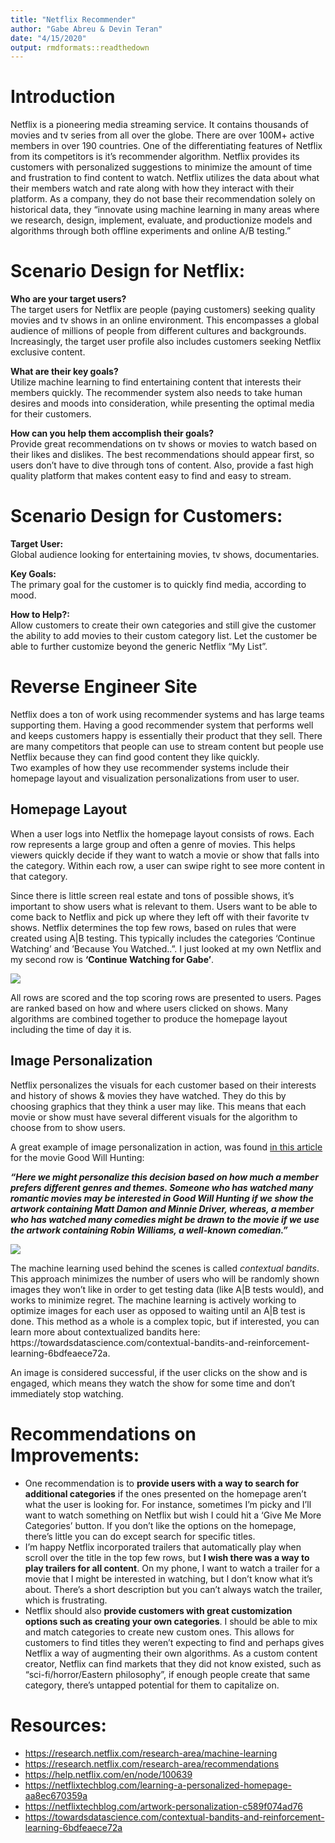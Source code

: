 ```yaml
---
title: "Netflix Recommender"
author: "Gabe Abreu & Devin Teran"
date: "4/15/2020"
output: rmdformats::readthedown
---
```

# Introduction    

Netflix is a pioneering media streaming service. It contains thousands of movies and tv series from all over the globe. There are over 100M+ active members in over 190 countries. One of the differentiating features of Netflix from its competitors is it’s recommender algorithm. Netflix provides its customers with personalized suggestions to minimize the amount of time and frustration to find content to watch. Netflix utilizes the data about what their members watch and rate along with how they interact with their platform. As a company, they do not base their recommendation solely on historical data, they “innovate using machine learning in many areas where we research, design, implement, evaluate, and productionize models and algorithms through both offline experiments and online A/B testing.”

# Scenario Design for Netflix:    
**Who are your target users?**   
The target users for Netflix are people (paying customers) seeking quality movies and tv shows in an online environment. This encompasses a global audience of millions of people from different cultures and backgrounds. Increasingly, the target user profile also includes customers seeking Netflix exclusive content.

**What are their key goals?**  
Utilize machine learning to find entertaining content that interests their members quickly. The recommender system also needs to take human desires and moods into consideration, while presenting the optimal media for their customers. 

**How can you help them accomplish their goals?**    
Provide great recommendations on tv shows or movies to watch based on their likes and dislikes.  The best recommendations should appear first, so users don’t have to dive through tons of content. Also, provide a fast high quality platform that makes content easy to find and easy to stream.

# Scenario Design for Customers:  
**Target User:**  
Global audience looking for entertaining movies, tv shows, documentaries.

**Key Goals:**  
The primary goal for the customer is to quickly find media, according to mood. 

**How to Help?:**   
Allow customers to create their own categories and still give the customer the ability to add movies to their custom category list. Let the customer be able to further customize beyond the generic Netflix “My List”. 

# Reverse Engineer Site  
Netflix does a ton of work using recommender systems and has large teams supporting them.  Having a good recommender system that performs well and keeps customers happy is essentially their product that they sell.  There are many competitors that people can use to stream content but people use Netflix because they can find good content they like quickly.  
Two examples of how they use recommender systems include their homepage layout and visualization personalizations from user to user.

## Homepage Layout  
When a user logs into Netflix the homepage layout consists of rows.  Each row represents a large group and often a genre of movies.  This helps viewers quickly decide if they want to watch a movie or show that falls into the category.  Within each row, a user can swipe right to see more content in that category.

Since there is little screen real estate and tons of possible shows, it’s important to show users what is relevant to them.  Users want to be able to come back to Netflix and pick up where they left off with their favorite tv shows. Netflix determines the top few rows, based on rules that were created using A|B testing.  This typically includes the categories ‘Continue Watching’ and ‘Because You Watched..”.  I just looked at my own Netflix and my second row is **‘Continue Watching for Gabe’**.  

![](NetflixRows.png)

All rows are scored and the top scoring rows are presented to users.  Pages are ranked based on how and where users clicked on shows.  Many algorithms are combined together to produce the homepage layout including the time of day it is.
 
## Image Personalization  
Netflix personalizes the visuals for each customer based on their interests and history of shows & movies they have watched.  They do this by choosing graphics that they think a user may like.  This means that each movie or show must have several different visuals for the algorithm to choose from to show users.

A great example of image personalization in action, was found [in this article](https://netflixtechblog.com/artwork-personalization-c589f074ad76) for the movie Good Will Hunting:

***“Here we might personalize this decision based on how much a member prefers different genres and themes. Someone who has watched many romantic movies may be interested in Good Will Hunting if we show the artwork containing Matt Damon and Minnie Driver, whereas, a member who has watched many comedies might be drawn to the movie if we use the artwork containing Robin Williams, a well-known comedian.”***

![](GoodWillHuntingImage.png)

The machine learning used behind the scenes is called *contextual bandits*.  This approach minimizes the number of users who will be randomly shown images they won’t like in order to get testing data (like A|B tests would), and works to minimize regret.  The machine learning is actively working to optimize images for each user as opposed to waiting until an A|B test is done.  This method as a whole is a complex topic, but if interested, you can learn more about contextualized bandits here: https://towardsdatascience.com/contextual-bandits-and-reinforcement-learning-6bdfeaece72a.    

An image is considered successful, if the user clicks on the show and is engaged, which means they watch the show for some time and don't immediately stop watching.


# Recommendations on Improvements:  
* One recommendation is to **provide users with a way to search for additional categories** if the ones presented on the homepage aren’t what the user is looking for.  For instance, sometimes I’m picky and I’ll want to watch something on Netflix but wish I could hit a ‘Give Me More Categories’ button.  If you don't like the options on the homepage, there’s little you can do except search for specific titles.  
* I’m happy Netflix incorporated trailers that automatically play when scroll over the title in the top few rows, but **I wish there was a way to play trailers for all content**.  On my phone, I want to watch a trailer for a movie that I might be interested in watching, but I don’t know what it’s about. There’s a short description but you can’t always watch the trailer, which is frustrating.   
* Netflix should also **provide customers with great customization options such as creating your own categories**. I should be able to mix and match categories to create new custom ones. This allows for customers to find titles they weren’t expecting to find and perhaps gives Netflix a way of augmenting their own algorithms. As a custom content creator, Netflix can find markets that they did not know existed, such as “sci-fi/horror/Eastern philosophy”, if enough people create that same category, there’s untapped potential for them to capitalize on.   


# Resources:  
* [https://research.netflix.com/research-area/machine-learning](https://research.netflix.com/research-area/machine-learning)
* [https://research.netflix.com/research-area/recommendations](https://research.netflix.com/research-area/recommendations)
* [https://help.netflix.com/en/node/100639](https://help.netflix.com/en/node/100639)
* [https://netflixtechblog.com/learning-a-personalized-homepage-aa8ec670359a](https://netflixtechblog.com/learning-a-personalized-homepage-aa8ec670359a)
* [https://netflixtechblog.com/artwork-personalization-c589f074ad76](https://netflixtechblog.com/artwork-personalization-c589f074ad76)
* [https://towardsdatascience.com/contextual-bandits-and-reinforcement-learning-6bdfeaece72a](https://towardsdatascience.com/contextual-bandits-and-reinforcement-learning-6bdfeaece72a)

 
